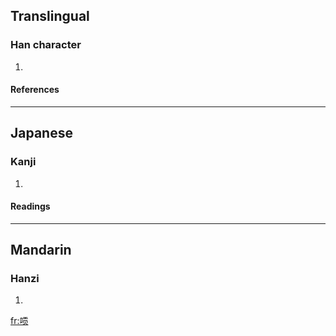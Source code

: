 {{see|嗊}}

==Translingual==
===Han character===
{{Han char|rn=30|rad=口|as=07|sn=10|four=|canj=口一月人 (RMBO)}}
# {{defn|Han}}
====References====
{{Han ref|kx=0193.051|hdz=10624.160|uh=551D|ud=21789}}
----
==Japanese==
===Kanji===
{{ja-kanji|grade=|rs=口07}}
# {{defn|Japanese}} 
====Readings====
{{ja-readings|on=[[こう]] (kō), [[く]] (ku)|kun=}}
----
==Mandarin==
===Hanzi===
{{cmn-hanzi|tra=嗊|pin=[[hǒng]] (hong3)|wg=hung<sup>3</sup>}}
# {{defn|Mandarin}}

[[fr:唝]]